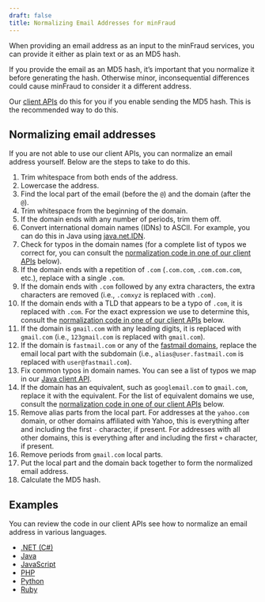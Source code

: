 ```yaml
---
draft: false
title: Normalizing Email Addresses for minFraud
---
```


When providing an email address as an input to the minFraud services, you can
provide it either as plain text or as an MD5 hash.

If you provide the email as an MD5 hash, it’s important that you normalize it
before generating the hash. Otherwise minor, inconsequential differences could
cause minFraud to consider it a different address.

Our [client APIs](/minfraud/api-documentation/#client-apis) do this for you if
you enable sending the MD5 hash. This is the recommended way to do this.

## Normalizing email addresses

If you are not able to use our client APIs, you can normalize an email address
yourself. Below are the steps to take to do this.

1. Trim whitespace from both ends of the address.
1. Lowercase the address.
1. Find the local part of the email (before the `@`) and the domain (after the
   `@`).
1. Trim whitespace from the beginning of the domain.
1. If the domain ends with any number of periods, trim them off.
1. Convert international domain names (IDNs) to ASCII. For example, you can do
   this in Java using
   [java.net.IDN](https://docs.oracle.com/javase/8/docs/api/java/net/IDN.html).
1. Check for typos in the domain names (for a complete list of typos we correct
   for, you can consult the
   [normalization code in one of our client APIs](#examples) below).
1. If the domain ends with a repetition of `.com` (`.com.com`, `.com.com.com`,
   etc.), replace with a single `.com`.
1. If the domain ends with `.com` followed by any extra characters, the extra
   characters are removed (i.e., `.comxyz` is replaced with `.com`).
1. If the domain ends with a TLD that appears to be a typo of `.com`, it is
   replaced with `.com`. For the exact expression we use to determine this,
   consult the [normalization code in one of our client APIs](#examples) below.
1. If the domain is `gmail.com` with any leading digits, it is replaced with
   `gmail.com` (i.e., `123gmail.com` is replaced with `gmail.com`).
1. If the domain is `fastmail.com` or any of the
   [fastmail domains](https://www.fastmail.com/about/ourdomains/), replace the
   email local part with the subdomain (i.e., `alias@user.fastmail.com` is
   replaced with `user@fastmail.com`).
1. Fix common typos in domain names. You can see a list of typos we map in our
   [Java client API](https://github.com/maxmind/minfraud-api-java/blob/main/src/main/java/com/maxmind/minfraud/request/Email.java#L26).
1. If the domain has an equivalent, such as `googlemail.com` to `gmail.com`,
   replace it with the equivalent. For the list of equivalent domains we use,
   consult the [normalization code in one of our client APIs](#examples) below.
1. Remove alias parts from the local part. For addresses at the `yahoo.com`
   domain, or other domains affiliated with Yahoo, this is everything after and
   including the first `-` character, if present. For addresses with all other
   domains, this is everything after and including the first `+` character, if
   present.
1. Remove periods from `gmail.com` local parts.
1. Put the local part and the domain back together to form the normalized email
   address.
1. Calculate the MD5 hash.

## Examples

You can review the code in our client APIs see how to normalize an email address
in various languages.

- [.NET (C#)](https://github.com/maxmind/minfraud-api-dotnet/blob/main/MaxMind.MinFraud/Request/Email.cs#L150)
- [Java](https://github.com/maxmind/minfraud-api-java/blob/main/src/main/java/com/maxmind/minfraud/request/Email.java#L169)
- [JavaScript](https://github.com/maxmind/minfraud-api-node/blob/main/src/request/email.ts#L75)
- [PHP](https://github.com/maxmind/minfraud-api-php/blob/main/src/MinFraud/Util.php#L34)
- [Python](https://github.com/maxmind/minfraud-api-python/blob/main/minfraud/request.py#L83)
- [Ruby](https://github.com/maxmind/minfraud-api-ruby/blob/main/lib/minfraud/components/email.rb#L84)
